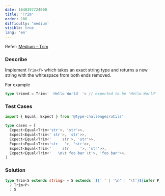 ```yaml
---
date: 1648397724000
title: 'Trim'
order: 108
difficulty: 'medium'
visible: true
lang: 'en'
---
```


Refer: [Medium - Trim](https://github.com/type-challenges/type-challenges/blob/main/questions/00108-medium-trim/README.md)

### Describe

Implement `Trim<T>` which takes an exact string type and returns a new string with the whitespace from both ends removed.

For example

```typescript
type trimed = Trim<'  Hello World  '> // expected to be 'Hello World'
```

### Test Cases

```typescript
import { Equal, Expect } from '@type-challenges/utils'

type cases = [
  Expect<Equal<Trim<'str'>, 'str'>>,
  Expect<Equal<Trim<' str'>, 'str'>>,
  Expect<Equal<Trim<'     str'>, 'str'>>,
  Expect<Equal<Trim<'str   '>, 'str'>>,
  Expect<Equal<Trim<'     str     '>, 'str'>>,
  Expect<Equal<Trim<'   \n\t foo bar \t'>, 'foo bar'>>,
]
```

### Solution

```typescript
type Trim<S extends string> = S extends `${' ' | '\n' | '\t'}${infer P}` | `${infer P}${' ' | '\n' | '\t'}`
  ? Trim<P>
  : S
```
